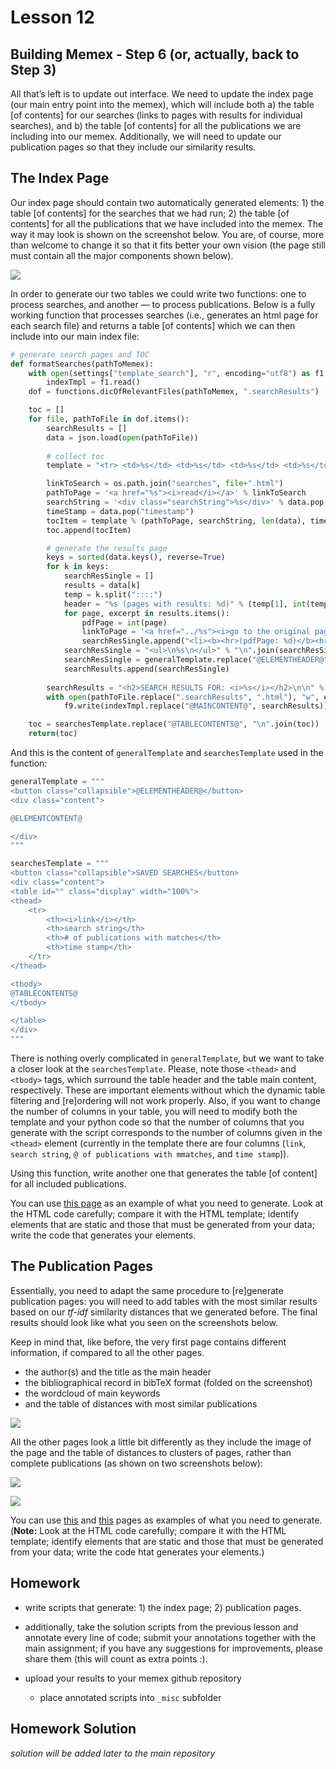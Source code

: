# Lesson 12

## Building Memex - Step 6 (or, actually, back to Step 3)

All that's left is to update out interface. We need to update the index page (our main entry point into the memex), which will include both a) the table [of contents] for our searches (links to pages with results for individual searches), and b) the table [of contents] for all the publications we are including into our memex. Additionally, we will need to update our publication pages so that they include our similarity results.

## The Index Page

Our index page should contain two automatically generated elements: 1) the table [of contents] for the searches that we had run; 2) the table [of contents] for all the publications that we have included into the memex. The way it may look is shown on the screenshot below. You are, of course, more than welcome to change it so that it fits better your own vision (the page still must contain all the major components shown below).

![](./images/sample_indexPage.png)

In order to generate our two tables we could write two functions: one to process searches, and another --- to process publications. Below is a fully working function that processes searches (i.e., generates an html page for each search file) and returns a table [of contents] which we can then include into our main index file:

``` python 
# generate search pages and TOC
def formatSearches(pathToMemex):
    with open(settings["template_search"], "r", encoding="utf8") as f1:
        indexTmpl = f1.read()
    dof = functions.dicOfRelevantFiles(pathToMemex, ".searchResults")

    toc = []
    for file, pathToFile in dof.items():
        searchResults = []
        data = json.load(open(pathToFile))
        
        # collect toc
        template = "<tr> <td>%s</td> <td>%s</td> <td>%s</td> <td>%s</td></tr>"

        linkToSearch = os.path.join("searches", file+".html")
        pathToPage = '<a href="%s"><i>read</i></a>' % linkToSearch
        searchString = '<div class="searchString">%s</div>' % data.pop("searchString")
        timeStamp = data.pop("timestamp")
        tocItem = template % (pathToPage, searchString, len(data), timeStamp)
        toc.append(tocItem)

        # generate the results page
        keys = sorted(data.keys(), reverse=True)
        for k in keys:
            searchResSingle = []
            results = data[k]
            temp = k.split("::::")
            header = "%s (pages with results: %d)" % (temp[1], int(temp[0]))
            for page, excerpt in results.items():
                pdfPage = int(page)
                linkToPage = '<a href="../%s"><i>go to the original page...</i></a>' % excerpt["pathToPage"]
                searchResSingle.append("<li><b><hr>(pdfPage: %d)</b><hr> %s <hr> %s </li>" % (pdfPage, excerpt["result"], linkToPage))
            searchResSingle = "<ul>\n%s\n</ul>" % "\n".join(searchResSingle)
            searchResSingle = generalTemplate.replace("@ELEMENTHEADER@", header).replace("@ELEMENTCONTENT@", searchResSingle)
            searchResults.append(searchResSingle)
        
        searchResults = "<h2>SEARCH RESULTS FOR: <i>%s</i></h2>\n\n" % searchString + "\n\n".join(searchResults)
        with open(pathToFile.replace(".searchResults", ".html"), "w", encoding="utf8") as f9:
            f9.write(indexTmpl.replace("@MAINCONTENT@", searchResults))

    toc = searchesTemplate.replace("@TABLECONTENTS@", "\n".join(toc))
    return(toc)

```

And this is the content of `generalTemplate` and `searchesTemplate` used in the function:

```python
generalTemplate = """
<button class="collapsible">@ELEMENTHEADER@</button>
<div class="content">

@ELEMENTCONTENT@

</div>
"""

searchesTemplate = """
<button class="collapsible">SAVED SEARCHES</button>
<div class="content">
<table id="" class="display" width="100%">
<thead>
    <tr>
        <th><i>link</i></th>
        <th>search string</th>
        <th># of publications with matches</th>
        <th>time stamp</th>
    </tr>
</thead>

<tbody>
@TABLECONTENTS@
</tbody>

</table>
</div>
"""
```

There is nothing overly complicated in `generalTemplate`, but we want to take a closer look at the `searchesTemplate`. Please, note those `<thead>` and `<tbody>` tags, which surround the table header and the table main content, respectively. These are important elements without which the dynamic table filtering and [re]ordering will not work properly. Also, if you want to change the number of columns in your table, you will need to modify both the template and your python code so that the number of columns that you generate with the script corresponds to the number of columns given in the `<thead>` element (currently in the template there are four columns (`link`, `search string`, `@ of publications with mmatches`, and `time stamp`)).

Using this function, write another one that generates the table [of content] for all included publications.

You can use [this page](https://github.com/maximromanov/memex_sandbox/blob/main/_misc/sample_index.html) as an example of what you need to generate. Look at the HTML code carefully; compare it with the HTML template; identify elements that are static and those that must be generated from your data; write the code that generates your elements.

## The Publication Pages

Essentially, you need to adapt the same procedure to [re]generate publication pages: you will need to add tables with the most similar results based on our *tf-idf* similarity distances that we generated before. The final results should look like what you seen on the screenshots below.

Keep in mind that, like before, the very first page contains different information, if compared to all the other pages.

- the author(s) and the title as the main header
- the bibliographical record in bibTeX format (folded on the screenshot)
- the wordcloud of main keywords
- and the table of distances with most similar publications

![](./images/sample_publicationFirstPage.png)

All the other pages look a little bit differently as they include the image of the page and the table of distances to clusters of pages, rather than complete publications (as shown on two screenshots below):

![](./images/sample_publicationSecondPageA.png)

![](./images/sample_publicationSecondPageB.png)

You can use [this](https://github.com/maximromanov/memex_sandbox/blob/main/_misc/sample_PublicationFirstPage.html) and [this](https://github.com/maximromanov/memex_sandbox/blob/main/_misc/sample_PublicationSecondPage.html) pages as examples of what you need to generate. (**Note:** Look at the HTML code carefully; compare it with the HTML template; identify elements that are static and those that must be generated from your data; write the code htat generates your elements.)


## Homework{#HWL12}

- write scripts that generate: 1) the index page; 2) publication pages.

- additionally, take the solution scripts from the previous lesson and annotate every line of code; submit your annotations together with the main assignment; if you have any suggestions for improvements, please share them (this will count as extra points :).
- upload your results to your memex github repository
  - place annotated scripts into `_misc` subfolder


## Homework Solution{#HWL12S}

*solution will be added later to the main repository*

